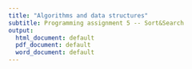 ```yaml
---
title: "Algorithms and data structures"
subtitle: Programming assignment 5 -- Sort&Search
output:
  html_document: default
  pdf_document: default
  word_document: default
---
```



